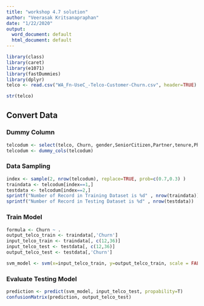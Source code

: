 ```yaml
---
title: "workshop 4.7 solution"
author: "Veerasak Kritsanapraphan"
date: "1/22/2020"
output:
  word_document: default
  html_document: default
---
```


```r
library(class)
library(caret)
library(e1071)
library(fastDummies)
library(dplyr)
telco <- read.csv("WA_Fn-UseC_-Telco-Customer-Churn.csv", header=TRUE)
```


```r
str(telco)
```

## Convert Data

### Dummy Column
```r
telcodum <- select(telco, Churn, gender,SeniorCitizen,Partner,tenure,PhoneService, MultipleLines,OnlineBackup,Contract,PaperlessBilling,PaymentMethod, MonthlyCharges ,TotalCharges)
telcodum <- dummy_cols(telcodum)
```

### Data Sampling
```r
index <- sample(2, nrow(telcodum), replace=TRUE, prob=c(0.7,0.3) )
traindata <- telcodum[index==1,]
testdata <- telcodum[index==2,]
sprintf("Number of Record in Training Dataset is %d" , nrow(traindata))
sprintf("Number of Record in Testing Dataset is %d" , nrow(testdata))
```

### Train Model  
```r
formula <- Churn ~ .
output_telco_train <- traindata[,'Churn']
input_telco_train <- traindata[, c(12,36)]
input_telco_test <- testdata[, c(12,36)] 
output_telco_test <- testdata[,'Churn']

svm_model <- svm(x=input_telco_train, y=output_telco_train, scale = FALSE,  kernal='polynomial', method="C-classification")  
```  

### Evaluate Testing Model  
```r
prediction <- predict(svm_model, input_telco_test, propability=T)
confusionMatrix(prediction, output_telco_test)  
```  
